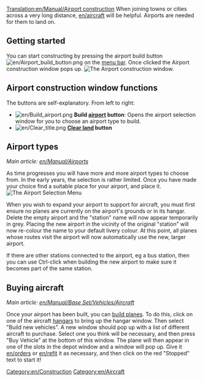 [[Translation:en/Manual/Airport construction]]
{{en/Table of contents}}
When joining towns or cities across a very long distance, [[en/aircraft]] will be helpful. Airports are needed for them to land on.

==Getting started==
You can start constructing by pressing the airport build button [[File:en/Airport build button.png]] on the [[en/Manual/Game interface|menu bar]]. Once clicked the Airport construction window pops up.
[[File:en/Airport construction.png|frame|none|The Airport construction window.]]

==Airport construction window functions==

The buttons are self-explanatory. From left to right:

* [[File:en/Build airport.png]] '''Build [[en/Manual/Airports|airport]] button''': Opens the airport selection window for you to choose an airport type to build.
* [[File:en/Clear title.png]] '''[[en/Manual/Landscaping|Clear land]] button'''

==Airport types==
''Main article: [[en/Manual/Airports]]''

As time progresses you will have more and more airport types to choose from. In the early years, the selection is rather limited. Once you have made your choice find a suitable place for your airport, and place it.
[[File:en/Airport-selection1.png|none|frame|The Airport Selection Menu]]

When you wish to expand your airport to support for aircraft, you must first ensure no planes are currently on the airport's grounds or in its hangar. Delete the empty airport and the "station" name will now appear temporarily in grey. Placing the new airport in the vicinity of the original "station" will now re-colour the name to your default livery colour. At this point, all planes whose routes visit the airport will now automatically use the new, larger airport.

If there are other stations connected to the airport, eg a bus station, then you can use Ctrl-click when building the new airport to make sure it becomes part of the same station.

==Buying aircraft==

''Main article: [[en/Manual/Base Set/Vehicles/Aircraft]]''

Once your airport has been built, you can [[en/Manual/Buying aircraft|build planes]]. To do this, click on one of the aircraft [[en/depots|hangars]] to bring up the hangar window. Then select "Build new vehicles". A new window should pop up with a list of different aircraft to purchase. Select one you think will be necessary, and then press "Buy Vehicle" at the bottom of this window. The plane will then appear in one of the slots in the depot window and a window will pop up. Give it [[en/orders]] or [[en/refit]] it as necessary, and then click on the red "Stopped" text to start it!



[[Category:en/Construction]]
[[Category:en/Aircraft]]